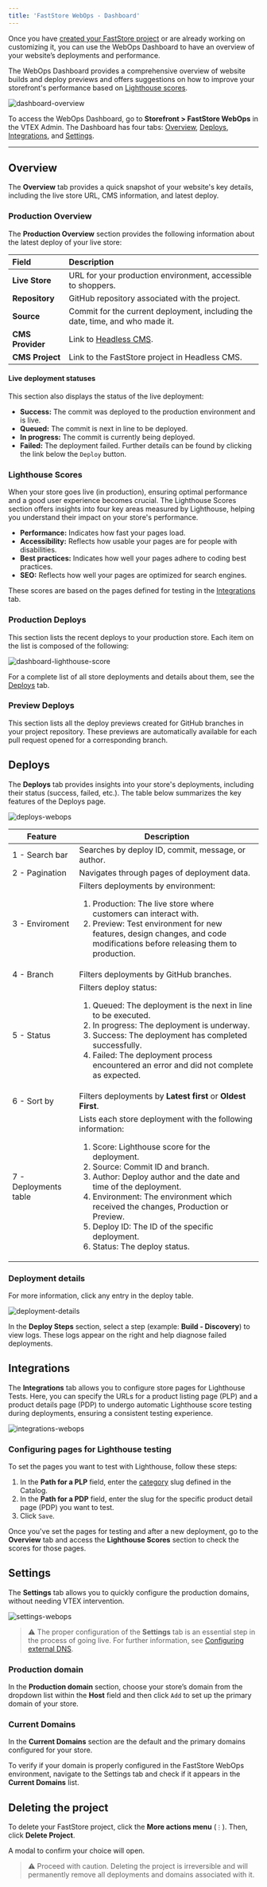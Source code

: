```yaml
---
title: 'FastStore WebOps - Dashboard'
---
```


Once you have [created your FastStore project](https://developers.vtex.com/docs/guides/faststore/1-onboarding-starting-the-project#step-2-deploying-the-project) or are already working on customizing it, you can use the WebOps Dashboard to have an overview of your website’s deployments and performance.

The WebOps Dashboard provides a comprehensive overview of website builds and deploy previews and offers suggestions on how to improve your storefront's performance based on [Lighthouse scores](https://developer.chrome.com/docs/lighthouse/performance/performance-scoring).

![dashboard-overview](https://cdn.jsdelivr.net/gh/vtexdocs/dev-portal-content@EDU-14723-faststore-dashboard/images/dashboard-overview.png)

To access the WebOps Dashboard, go to **Storefront > FastStore WebOps** in the VTEX Admin. The Dashboard has four tabs: [Overview](#overview), [Deploys](#deploys), [Integrations](#integrations), and [Settings](#settings).

---

## Overview

The **Overview** tab provides a quick snapshot of your website's key details, including the live store URL, CMS information, and latest deploy.

### Production Overview

The **Production Overview** section provides the following information about the latest deploy of your live store:

| Field                 | Description                                                                                                                                                                                          |
| :-------------------- | :----------------------------------------------------------------------------------------------- |
| **Live Store**        | URL for your production environment, accessible to shoppers.                                     |
| **Repository**        | GitHub repository associated with the project.                                                   |
| **Source**            | Commit for the current deployment, including the date, time, and who made it.                    |
| **CMS Provider**      | Link to [Headless CMS](https://developers.vtex.com/docs/guides/faststore/headless-cms-overview). |
| **CMS Project**       | Link to the FastStore project in Headless CMS.                                                   |

#### Live deployment statuses

This section also displays the status of the live deployment:

- **Success:** The commit was deployed to the production environment and is live.
- **Queued:** The commit is next in line to be deployed.
- **In progress:** The commit is currently being deployed.
- **Failed:** The deployment failed. Further details can be found by clicking the link below the `Deploy` button.

### Lighthouse Scores

When your store goes live (in production), ensuring optimal performance and a good user experience becomes crucial. The Lighthouse Scores section offers insights into four key areas measured by Lighthouse, helping you understand their impact on your store's performance.

- **Performance:** Indicates how fast your pages load.
- **Accessibility:** Reflects how usable your pages are for people with disabilities.
- **Best practices:** Indicates how well your pages adhere to coding best practices.
- **SEO:** Reflects how well your pages are optimized for search engines.

These scores are based on the pages defined for testing in the [Integrations](#integrations) tab.

### Production Deploys

This section lists the recent deploys to your production store. Each item on the list is composed of the following:

![dashboard-lighthouse-score](https://vtexhelp.vtexassets.com/assets/docs/src/dashboard-production-deploys___840fcb7b30bc2c7a1e4e5d1d255a58f9.png)

For a complete list of all store deployments and details about them, see the [Deploys](#deploys) tab.

### Preview Deploys

This section lists all the deploy previews created for GitHub branches in your project repository. These previews are automatically available for each pull request opened for a corresponding branch.

## Deploys

The **Deploys** tab provides insights into your store's deployments, including their status (success, failed, etc.). The table below summarizes the key features of the Deploys page.

![deploys-webops](https://cdn.jsdelivr.net/gh/vtexdocs/dev-portal-content@EDU-14723-faststore-dashboard/images/deploys-webops.png)

| **Feature** | Description |
| ----------- | ----------- |
| 1 - Search bar | Searches by deploy ID, commit, message, or author. |
| 2 - Pagination | Navigates through pages of deployment data. |
| 3 - Enviroment | Filters deployments by environment: <ol><li>Production: The live store where customers can interact with. </li><li>Preview: Test environment for new features, design changes, and code modifications before releasing them to production.</li></ol> |
| 4 - Branch | Filters deployments by GitHub branches. |
| 5 - Status | Filters deploy status: <ol><li>Queued: The deployment is the next in line to be executed.</li><li>In progress: The deployment is underway.</li><li>Success: The deployment has completed successfully.</li><li>Failed: The deployment process encountered an error and did not complete as expected.</li></ol> |
| 6 - Sort by | Filters deployments by **Latest first** or **Oldest First**. |
| 7 - Deployments table | Lists each store deployment with the following information: <ol><li>Score: Lighthouse score for the deployment.</li><li>Source: Commit ID and branch.</li><li>Author: Deploy author and the date and time of the deployment.</li><li>Environment: The environment which received the changes, Production or Preview.</li><li>Deploy ID: The ID of the specific deployment.</li><li>Status: The deploy status.</li></ol>

### Deployment details

For more information, click any entry in the deploy table.

![deployment-details](https://cdn.jsdelivr.net/gh/vtexdocs/dev-portal-content@EDU-14723-faststore-dashboard/images/deployment-details.gif)

In the **Deploy Steps** section, select a step (example: **Build - Discovery**) to view logs. These logs appear on the right and help diagnose failed deployments.

## Integrations

The **Integrations** tab allows you to configure store pages for Lighthouse Tests. Here, you can specify the URLs for a product listing page (PLP) and a product details page (PDP) to undergo automatic Lighthouse score testing during deployments, ensuring a consistent testing experience.

![integrations-webops](https://cdn.jsdelivr.net/gh/vtexdocs/dev-portal-content@EDU-14723-faststore-dashboard/images/integrations-webops.png)

### Configuring pages for Lighthouse testing

To set the pages you want to test with Lighthouse, follow these steps:

1. In the **Path for a PLP** field, enter the [category](https://help.vtex.com/en/tutorial/what-is-a-category--6HV4Q3E2FauUoOQoiCCgCg) slug defined in the Catalog.
2. In the **Path for a PDP** field, enter the slug for the specific product detail page (PDP) you want to test.
3. Click `Save`.

Once you've set the pages for testing and after a new deployment, go to the **Overview** tab and access the **Lighthouse Scores** section to check the scores for those pages.

## Settings

The **Settings** tab allows you to quickly configure the production domains, without needing VTEX intervention.

![settings-webops](https://cdn.jsdelivr.net/gh/vtexdocs/dev-portal-content@EDU-14723-faststore-dashboard/images/settings-webops.png)

> ⚠️ The proper configuration of the **Settings** tab is an essential step in the process of going live. For further information, see [Configuring external DNS](https://developers.vtex.com/docs/guides/faststore/go-live-1-configuring-external-dns).
### Production domain

In the **Production domain** section, choose your store’s domain from the dropdown list within the **Host** field and then click `Add` to set up the primary domain of your store.
### Current Domains

In the **Current Domains** section are the default and the primary domains configured for your store.

To verify if your domain is properly configured in the FastStore WebOps environment, navigate to the Settings tab and check if it appears in the **Current Domains** list.

## Deleting the project

To delete your FastStore project, click the **More actions menu** (`⋮`). Then, click **Delete Project**.

A modal to confirm your choice will open.

> ⚠️ Proceed with caution. Deleting the project is irreversible and will permanently remove all deployments and domains associated with it.
